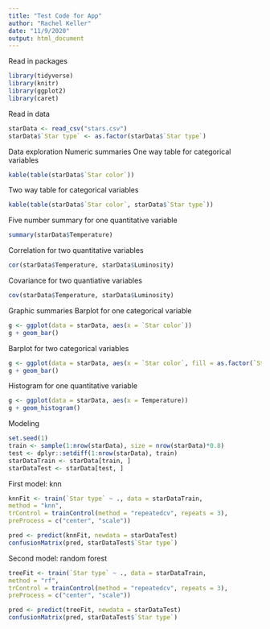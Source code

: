 ```yaml
---
title: "Test Code for App"
author: "Rachel Keller"
date: "11/9/2020"
output: html_document
---
```


Read in packages
```r
library(tidyverse)
library(knitr)
library(ggplot2)
library(caret)
```

Read in data
```r
starData <- read_csv("stars.csv")
starData$`Star type` <- as.factor(starData$`Star type`)
```

Data exploration
Numeric summaries
One way table for categorical variables
```r
kable(table(starData$`Star color`))
```

Two way table for categorical variables
```r
kable(table(starData$`Star color`, starData$`Star type`))
```

Five number summary for one quantitative variable
```r
summary(starData$Temperature)
```

Correlation for two quantitative variables
```r
cor(starData$Temperature, starData$Luminosity)
```

Covariance for two quantiative variables
```r
cov(starData$Temperature, starData$Luminosity)
```

Graphic summaries
Barplot for one categorical variable
```r
g <- ggplot(data = starData, aes(x = `Star color`))
g + geom_bar()
```

Barplot for two categorical variables
```r
g <- ggplot(data = starData, aes(x = `Star color`, fill = as.factor(`Star type`)))
g + geom_bar()
```

Histogram for one quantitative variable
```r
g <- ggplot(data = starData, aes(x = Temperature))
g + geom_histogram()
```

Modeling
```r
set.seed(1)
train <- sample(1:nrow(starData), size = nrow(starData)*0.8)
test <- dplyr::setdiff(1:nrow(starData), train)
starDataTrain <- starData[train, ]
starDataTest <- starData[test, ]
```

First model: knn
```r
knnFit <- train(`Star type` ~ ., data = starDataTrain,
method = "knn",
trControl = trainControl(method = "repeatedcv", repeats = 3),
preProcess = c("center", "scale"))
```

```r
pred <- predict(knnFit, newdata = starDataTest)
confusionMatrix(pred, starDataTest$`Star type`)
```

Second model: random forest
```r
treeFit <- train(`Star type` ~ ., data = starDataTrain,
method = "rf",
trControl = trainControl(method = "repeatedcv", repeats = 3),
preProcess = c("center", "scale"))
```

```r
pred <- predict(treeFit, newdata = starDataTest)
confusionMatrix(pred, starDataTest$`Star type`)
```

